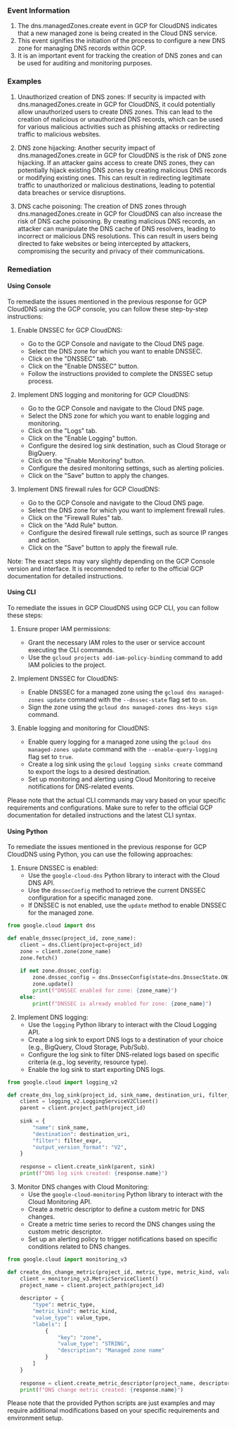 
### Event Information

1. The dns.managedZones.create event in GCP for CloudDNS indicates that a new managed zone is being created in the Cloud DNS service.
2. This event signifies the initiation of the process to configure a new DNS zone for managing DNS records within GCP.
3. It is an important event for tracking the creation of DNS zones and can be used for auditing and monitoring purposes.


### Examples

1. Unauthorized creation of DNS zones: If security is impacted with dns.managedZones.create in GCP for CloudDNS, it could potentially allow unauthorized users to create DNS zones. This can lead to the creation of malicious or unauthorized DNS records, which can be used for various malicious activities such as phishing attacks or redirecting traffic to malicious websites.

2. DNS zone hijacking: Another security impact of dns.managedZones.create in GCP for CloudDNS is the risk of DNS zone hijacking. If an attacker gains access to create DNS zones, they can potentially hijack existing DNS zones by creating malicious DNS records or modifying existing ones. This can result in redirecting legitimate traffic to unauthorized or malicious destinations, leading to potential data breaches or service disruptions.

3. DNS cache poisoning: The creation of DNS zones through dns.managedZones.create in GCP for CloudDNS can also increase the risk of DNS cache poisoning. By creating malicious DNS records, an attacker can manipulate the DNS cache of DNS resolvers, leading to incorrect or malicious DNS resolutions. This can result in users being directed to fake websites or being intercepted by attackers, compromising the security and privacy of their communications.

### Remediation

#### Using Console

To remediate the issues mentioned in the previous response for GCP CloudDNS using the GCP console, you can follow these step-by-step instructions:

1. Enable DNSSEC for GCP CloudDNS:
   - Go to the GCP Console and navigate to the Cloud DNS page.
   - Select the DNS zone for which you want to enable DNSSEC.
   - Click on the "DNSSEC" tab.
   - Click on the "Enable DNSSEC" button.
   - Follow the instructions provided to complete the DNSSEC setup process.

2. Implement DNS logging and monitoring for GCP CloudDNS:
   - Go to the GCP Console and navigate to the Cloud DNS page.
   - Select the DNS zone for which you want to enable logging and monitoring.
   - Click on the "Logs" tab.
   - Click on the "Enable Logging" button.
   - Configure the desired log sink destination, such as Cloud Storage or BigQuery.
   - Click on the "Enable Monitoring" button.
   - Configure the desired monitoring settings, such as alerting policies.
   - Click on the "Save" button to apply the changes.

3. Implement DNS firewall rules for GCP CloudDNS:
   - Go to the GCP Console and navigate to the Cloud DNS page.
   - Select the DNS zone for which you want to implement firewall rules.
   - Click on the "Firewall Rules" tab.
   - Click on the "Add Rule" button.
   - Configure the desired firewall rule settings, such as source IP ranges and action.
   - Click on the "Save" button to apply the firewall rule.

Note: The exact steps may vary slightly depending on the GCP Console version and interface. It is recommended to refer to the official GCP documentation for detailed instructions.

#### Using CLI

To remediate the issues in GCP CloudDNS using GCP CLI, you can follow these steps:

1. Ensure proper IAM permissions:
   - Grant the necessary IAM roles to the user or service account executing the CLI commands.
   - Use the `gcloud projects add-iam-policy-binding` command to add IAM policies to the project.

2. Implement DNSSEC for CloudDNS:
   - Enable DNSSEC for a managed zone using the `gcloud dns managed-zones update` command with the `--dnssec-state` flag set to `on`.
   - Sign the zone using the `gcloud dns managed-zones dns-keys sign` command.

3. Enable logging and monitoring for CloudDNS:
   - Enable query logging for a managed zone using the `gcloud dns managed-zones update` command with the `--enable-query-logging` flag set to `true`.
   - Create a log sink using the `gcloud logging sinks create` command to export the logs to a desired destination.
   - Set up monitoring and alerting using Cloud Monitoring to receive notifications for DNS-related events.

Please note that the actual CLI commands may vary based on your specific requirements and configurations. Make sure to refer to the official GCP documentation for detailed instructions and the latest CLI syntax.

#### Using Python

To remediate the issues mentioned in the previous response for GCP CloudDNS using Python, you can use the following approaches:

1. Ensure DNSSEC is enabled:
   - Use the `google-cloud-dns` Python library to interact with the Cloud DNS API.
   - Use the `dnssecConfig` method to retrieve the current DNSSEC configuration for a specific managed zone.
   - If DNSSEC is not enabled, use the `update` method to enable DNSSEC for the managed zone.

```python
from google.cloud import dns

def enable_dnssec(project_id, zone_name):
    client = dns.Client(project=project_id)
    zone = client.zone(zone_name)
    zone.fetch()
    
    if not zone.dnssec_config:
        zone.dnssec_config = dns.DnssecConfig(state=dns.DnssecState.ON)
        zone.update()
        print(f"DNSSEC enabled for zone: {zone_name}")
    else:
        print(f"DNSSEC is already enabled for zone: {zone_name}")
```

2. Implement DNS logging:
   - Use the `logging` Python library to interact with the Cloud Logging API.
   - Create a log sink to export DNS logs to a destination of your choice (e.g., BigQuery, Cloud Storage, Pub/Sub).
   - Configure the log sink to filter DNS-related logs based on specific criteria (e.g., log severity, resource type).
   - Enable the log sink to start exporting DNS logs.

```python
from google.cloud import logging_v2

def create_dns_log_sink(project_id, sink_name, destination_uri, filter_expr):
    client = logging_v2.LoggingServiceV2Client()
    parent = client.project_path(project_id)
    
    sink = {
        "name": sink_name,
        "destination": destination_uri,
        "filter": filter_expr,
        "output_version_format": "V2",
    }
    
    response = client.create_sink(parent, sink)
    print(f"DNS log sink created: {response.name}")
```

3. Monitor DNS changes with Cloud Monitoring:
   - Use the `google-cloud-monitoring` Python library to interact with the Cloud Monitoring API.
   - Create a metric descriptor to define a custom metric for DNS changes.
   - Create a metric time series to record the DNS changes using the custom metric descriptor.
   - Set up an alerting policy to trigger notifications based on specific conditions related to DNS changes.

```python
from google.cloud import monitoring_v3

def create_dns_change_metric(project_id, metric_type, metric_kind, value_type):
    client = monitoring_v3.MetricServiceClient()
    project_name = client.project_path(project_id)
    
    descriptor = {
        "type": metric_type,
        "metric_kind": metric_kind,
        "value_type": value_type,
        "labels": [
            {
                "key": "zone",
                "value_type": "STRING",
                "description": "Managed zone name"
            }
        ]
    }
    
    response = client.create_metric_descriptor(project_name, descriptor)
    print(f"DNS change metric created: {response.name}")
```

Please note that the provided Python scripts are just examples and may require additional modifications based on your specific requirements and environment setup.

